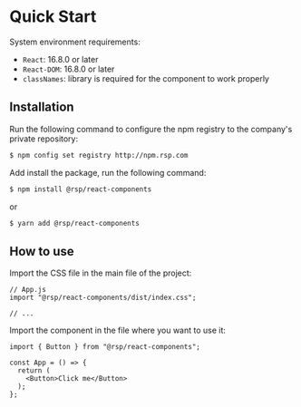 

<Meta title="Quick Start" />

# Quick Start

System environment requirements:

- `React`: 16.8.0 or later
- `React-DOM`: 16.8.0 or later
- `classNames`: library is required for the component to work properly


## Installation

Run the following command to configure the npm registry to the company's private repository:

```bash
$ npm config set registry http://npm.rsp.com
```

Add install the package, run the following command:

```bash
$ npm install @rsp/react-components
```

or

```bash
$ yarn add @rsp/react-components
```
## How to use

Import the CSS file in the main file of the project:

```tsx
// App.js
import "@rsp/react-components/dist/index.css";

// ...
```

Import the component in the file where you want to use it:

```tsx
import { Button } from "@rsp/react-components";

const App = () => {
  return (
    <Button>Click me</Button>
  );
};
```
